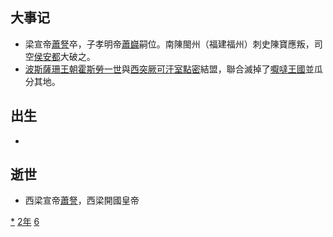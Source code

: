 {{yearTOC|562|高昌'''[[延昌_(麴乾固)|延昌]]二年'''；北齊'''[[太宁_(高湛)|太宁]]二年'''，'''[[河清|河清]]元年'''；西梁'''[[大定_(萧詧)|大定]]八年'''，'''[[天保_(萧岿)|天保]]元年'''；南朝陳'''[[天嘉|天嘉]]三年'''；北周'''[[保定_(宇文邕)|保定]]二年'''；新罗'''[[開國_(新羅)|開國]]十二年'''}}

== 大事记 ==
*梁宣帝[[蕭詧|蕭詧]]卒，子孝明帝[[蕭巋|蕭巋]]嗣位。南陳閩州（福建福州）刺史陳寶應叛，司空[[侯安都|侯安都]]大破之。
*[[波斯|波斯]][[薩珊王朝|薩珊王朝]][[霍斯勞一世|霍斯勞一世]]與[[西突厥可汗|西突厥可汗]][[室點密|室點密]]結盟，聯合滅掉了[[嚈噠王國|嚈噠王國]]並瓜分其地。

== 出生 ==
*

== 逝世 ==
{{Wikisource year mention}}
*西梁宣帝[[蕭詧|蕭詧]]，西梁開國皇帝

[[Category:562年|*]]
[[Category:560年代|2年]]
[[Category:6世纪各年|6]]